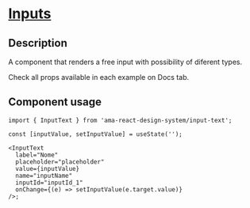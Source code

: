 
<Meta title="Components/Inputs/Input Text Docs" />

<h1 className="mb-32">
  <u>Inputs</u>
</h1>

<h2>Description</h2>

<p className="fs-16">A component that renders a free input with possibility of diferent types.</p>
<p className="fs-16">Check all props available in each example on Docs tab.</p>

<h2>Component usage</h2>

```tsx
import { InputText } from 'ama-react-design-system/input-text';

const [inputValue, setInputValue] = useState('');

<InputText
  label="Nome"
  placeholder="placeholder"
  value={inputValue}
  name="inputName"
  inputId="inputId_1"
  onChange={(e) => setInputValue(e.target.value)}
/>;
```
